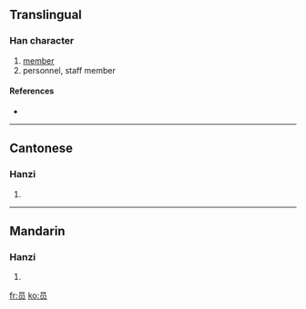 {{see|員}}
==Translingual==

===Han character===
{{Han char|rn=30|rad=口|as=04|sn=7|four=|canj=口月人 (RBO)}}

# [[member]]
# personnel, staff member

====References====
* {{Han ref|kx=0181.191|hdz=10589.030|uh=5458|ud=21592}}

----

==Cantonese==

===Hanzi===
{{yue-hanzi|jyut=|y=yun4}}

# {{defn|Cantonese}}

----

==Mandarin==

===Hanzi===
{{cmn-hanzi|tra=員|pin=[[yuán]] ([[yuan2]]), [[yùn]] ([[yun4]])|wg=yüan<sup>2</sup>, yün<sup>4</sup>}}

# {{defn|Mandarin}}

[[fr:员]]
[[ko:员]]